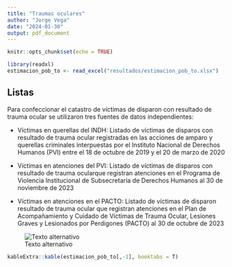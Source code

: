 ```yaml
---
title: "Traumas oculares"
author: "Jorge Vega"
date: "2024-01-30"
output: pdf_document
---
```


```r
knitr::opts_chunk$set(echo = TRUE)

library(readxl)
estimacion_pob_to <- read_excel("resultados/estimacion_pob_to.xlsx")
```

## Listas

Para confeccionar el catastro de víctimas de disparon con resultado de trauma ocular se utilizaron tres fuentes de datos independientes:

- Víctimas en querellas del INDH: Listado de víctimas de disparos con resultado de trauma ocular registradas en las acciones de amparo y querellas criminales interpuestas por el Instituto Nacional de Derechos Humanos (PVI) entre el 18 de octubre de 2019 y el 20 de marzo de 2020

- Víctimas en atenciones del PVI: Listado de víctimas de disparos con resultado de trauma ocularque registran atenciones en el Programa de Violencia Institucional de Subsecretaría de Derechos Humanos al 30 de noviembre de 2023

- Víctimas en atenciones en el PACTO: Listado de víctimas de disparon resultado de trauma ocular que registran atenciones en el Plan de Acompañamiento y Cuidado de Víctimas de Trauma Ocular, Lesiones Graves y Lesionados por Perdigones (PACTO) al 30 de octubre de 2023

![Texto alternativo](~/GitHub/listado_victimas/resultados/diagrama_to.png)

```r
kableExtra::kable(estimacion_pob_to[,-1], booktabs = T)
```

